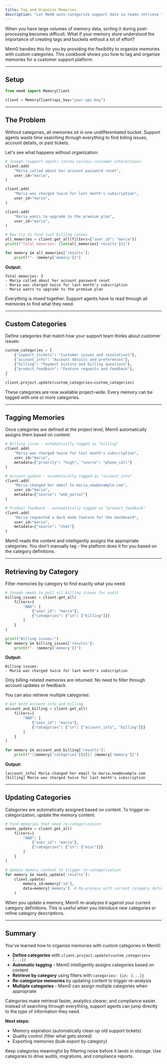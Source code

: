 ```yaml
---
title: Tag and Organize Memories
description: "Let Mem0 auto-categorize support data so teams retrieve the right facts fast."
---
```



When you have large volumes of memory data, sorting it during post-processing becomes difficult. What if your memory store understood the importance of creating tags and buckets without a lot of effort?

Mem0 handles this for you by providing the flexibility to organize memories with custom categories. This cookbook shows you how to tag and organize memories for a customer support platform.

---

## Setup

```python
from mem0 import MemoryClient

client = MemoryClient(api_key="your-api-key")
```

---

## The Problem

Without categories, all memories sit in one undifferentiated bucket. Support agents waste time searching through everything to find billing issues, account details, or past tickets.

Let's see what happens without organization:

```python
# Joseph (support agent) stores various customer interactions
client.add(
    "Maria called about her account password reset",
    user_id="maria",
)

client.add(
    "Maria was charged twice for last month's subscription",
    user_id="maria",
)

client.add(
    "Maria wants to upgrade to the premium plan",
    user_id="maria",
)

# Now try to find just billing issues
all_memories = client.get_all(filters={"user_id": "maria"})
print(f"Total memories: {len(all_memories['results'])}")

for memory in all_memories['results']:
    print(f"- {memory['memory']}")

```

**Output:**

```
Total memories: 3
- Maria called about her account password reset
- Maria was charged twice for last month's subscription
- Maria wants to upgrade to the premium plan

```

Everything is mixed together. Support agents have to read through all memories to find what they need.

---

## Custom Categories

Define categories that match how your support team thinks about customer issues:

```python
custom_categories = [
    {"support_tickets": "Customer issues and resolutions"},
    {"account_info": "Account details and preferences"},
    {"billing": "Payment history and billing questions"},
    {"product_feedback": "Feature requests and feedback"},
]

client.project.update(custom_categories=custom_categories)

```

These categories are now available project-wide. Every memory can be tagged with one or more categories.

---

## Tagging Memories

Once categories are defined at the project level, Mem0 automatically assigns them based on content:

```python
# Billing issue - automatically tagged as "billing"
client.add(
    "Maria was charged twice for last month's subscription",
    user_id="maria",
    metadata={"priority": "high", "source": "phone_call"}
)

# Account update - automatically tagged as "account_info"
client.add(
    "Maria changed her email to maria.new@example.com",
    user_id="maria",
    metadata={"source": "web_portal"}
)

# Product feedback - automatically tagged as "product_feedback"
client.add(
    "Maria requested a dark mode feature for the dashboard",
    user_id="maria",
    metadata={"source": "chat"}
)

```

Mem0 reads the content and intelligently assigns the appropriate categories. You don't manually tag - the platform does it for you based on the category definitions.

---

## Retrieving by Category

Filter memories by category to find exactly what you need:

```python
# Joseph needs to pull all billing issues for audit
billing_issues = client.get_all(
    filters={
        "AND": [
            {"user_id": "maria"},
            {"categories": {"in": ["billing"]}}
        ]
    }
)

print("Billing issues:")
for memory in billing_issues['results']:
    print(f"- {memory['memory']}")

```

**Output:**

```
Billing issues:
- Maria was charged twice for last month's subscription

```

Only billing-related memories are returned. No need to filter through account updates or feedback.

You can also retrieve multiple categories:

```python
# Get both account info and billing
account_and_billing = client.get_all(
    filters={
        "AND": [
            {"user_id": "maria"},
            {"categories": {"in": ["account_info", "billing"]}}
        ]
    }
)

for memory in account_and_billing['results']:
    print(f"[{memory['categories'][0]}] {memory['memory']}")

```

**Output:**

```
[account_info] Maria changed her email to maria.new@example.com
[billing] Maria was charged twice for last month's subscription

```

---

## Updating Categories

Categories are automatically assigned based on content. To trigger re-categorization, update the memory content:

```python
# Find memories that need re-categorization
needs_update = client.get_all(
    filters={
        "AND": [
            {"user_id": "maria"},
            {"categories": {"in": ["misc"]}}
        ]
    }
)

# Update memory content to trigger re-categorization
for memory in needs_update['results']:
    client.update(
        memory_id=memory['id'],
        data=memory['memory']  # Re-process with current category definitions
    )

```

When you update a memory, Mem0 re-analyzes it against your current category definitions. This is useful when you introduce new categories or refine category descriptions.

---

## Summary

You've learned how to organize memories with custom categories in Mem0:

- **Define categories** with `client.project.update(custom_categories=[...])`
- **Automatic tagging** - Mem0 intelligently assigns categories based on content
- **Retrieve by category** using filters with `categories: {in: [...]}`
- **Re-categorize memories** by updating content to trigger re-analysis
- **Multiple categories** - Mem0 can assign multiple categories when appropriate

Categories make retrieval faster, analytics clearer, and compliance easier. Instead of searching through everything, support agents can jump directly to the type of information they need.

**Next steps:**

- Memory expiration (automatically clean up old support tickets)
- Quality control (filter what gets stored)
- Exporting memories (bulk export by category)

<CardGroup cols={2}>
  <Card title="Control Memory Ingestion" icon="filter" href="/cookbooks/essentials/controlling-memory-ingestion">
    Keep categories meaningful by filtering noise before it lands in storage.
  </Card>
  <Card title="Export Tagged Memories" icon="download" href="/cookbooks/essentials/exporting-memories">
    Use categories to drive audits, migrations, and compliance reports.
  </Card>
</CardGroup>
